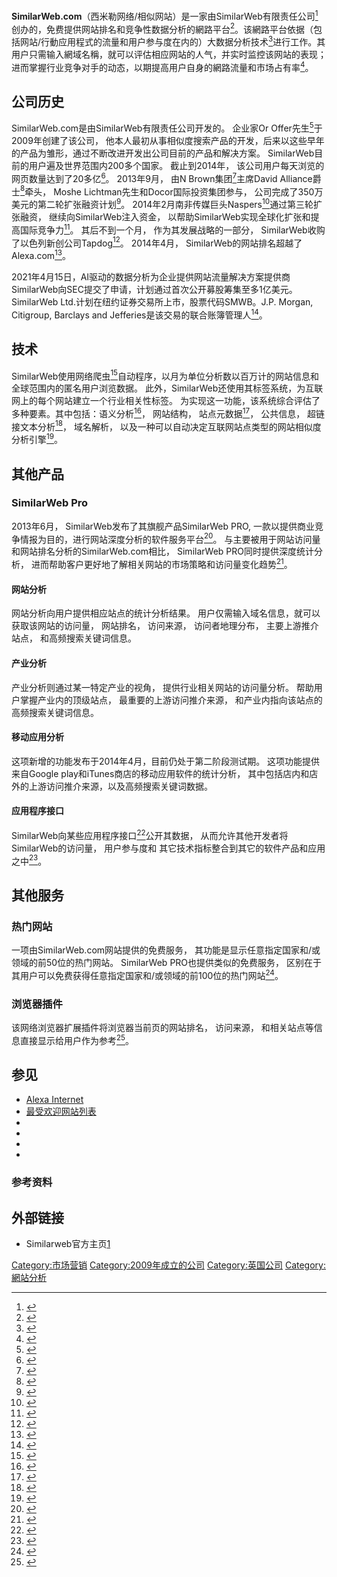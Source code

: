 {{Multiple issues|
{{newsrelease|time=2019-08-23}}
{{Refimprove|time=2022-02-17T02:01:07+00:00}}
}}
{{Infobox dot-com company
| company_name     = SimilarWeb
| company_logo     = SimilarWeb-top-bar-new-logo.png
| company_type     = [[有限责任公司|有限责任公司]]
| traded_as        = 
| foundation       = 
| dissolved        =
| location         = [[伦敦|伦敦]], [[英国|英国]]
| locations        = 
| incorporated     =
| area_served      = 全球
| founder          = Or Offer<ref>{{cite web|title=Or Offer-Person Overview|url=http://www.crunchbase.com/person/or-offer|accessdate=18 August 2014|publisher=CrunchBase|archive-date=2014-12-27|archive-url=https://web.archive.org/web/20141227112829/http://www.crunchbase.com/person/or-offer|dead-url=no}}</ref>, Nir Cohen
| chairman         = 
| chairperson      = 
| president        = 
| CEO              = Or Offer<ref>{{cite web|title=Or Offer interview on Startup Camel|url=http://startupcamel.com/ep-28-offer-similarweb|accessdate=2014-08-18|publisher=Sturtup Camel|deadurl=yes|archiveurl=https://web.archive.org/web/20140906050615/http://startupcamel.com/ep-28-offer-similarweb/|archivedate=2014-09-06}}</ref>
| MD               = 
| GM               = 
| key_people       = 
| industry         = [[网站分析|网站分析]] 和 [[竞争情报|竞争情报]]
| products         = SimilarWeb.com, SimilarWeb PRO, SimilarWeb Top Sites, SimilarWeb API, SimilarWeb Browser Add-on
| services         = 市场研究和竞争情报的数字化洞悉 
| revenue          = 
| operating_income = 
| net_income       = 
| assets           = 
| equity           = 
| owner            = 
| num_employees    = 
| parent           = 
| divisions        = 
| subsid           = 
| url              = 
| programming_language = 
| ipv6             =
| alexa            = 
| website_type     =
| advertising      = 
| registration     = 
| num_users        = 
| language         = 
| launch_date      = 2009
| current_status   = 在线
| screenshot       = 
| collapsible      = 
| collapsetext     = 
| caption          = 
| footnotes        = 
| intl             =
}}

{{Infobox website
| name            = SwimlarWeb.com
| url              = {{URL|https://www.similarweb.com/|SimilarWeb.com}}
| content_license =  
| type            = [[网站分析|网站分析]]
| alexa           = {{Steady}} 1279 ({{as of|2014|8|3|alt= 2014年八月}})<ref>{{cite web |url= http://www.alexa.com/siteinfo/similarweb.com |title= SimilarWeb.com Site Info |publisher= [[Alexa_Internet|Alexa Internet]] |accessdate= August 3, 2014 |archive-date= 2016-04-02 |archive-url= https://web.archive.org/web/20160402194255/http://www.alexa.com/siteinfo/similarweb.com |dead-url= no }}</ref><!--Updated monthly by OKBot.-->
|language         = 英语
| programming_language = [[Apache_Hadoop|Apache Hadoop]]
| registration    = 可选 
| launch_date     = 2013年1月<ref>{{cite web|last=Buchuk|first=Daniel|title=Introducing SimilarWeb!|url=http://blog.similarweb.com/introducing-similarweb|accessdate=7 February 2014|archive-url=https://web.archive.org/web/20151003053816/http://blog.similarweb.com/introducing-similarweb/|archive-date=2015-10-03|dead-url=yes}}</ref>
| current_status  = 活跃
}}

'''SimilarWeb.com'''（西米勒网络/相似网站）是一家由SimilarWeb有限责任公司<ref>{{cite web|title=Techcrunch.com-SimilarWeb-company-information-page|url=http://www.crunchbase.com/organization/similarweb|accessdate=3 August 2014|archive-date=2015-02-04|archive-url=https://web.archive.org/web/20150204032414/http://www.crunchbase.com/organization/similarweb|dead-url=no}}</ref>创办的，免费提供网站排名和竞争性数据分析的網路平台<ref>{{cite web|last=Ginny|first=Marvin|title=SimilarWeb Competitive Analysis Tool Shows Traffic Insights By Source; Launching Pro Service|url=http://marketingland.com/similarweb-competitive-analysis-tool-shows-traffic-insights-by-source-launching-pro-service-38607|publisher=Marketing Land|accessdate=2014-08-18|archive-date=2014-09-20|archive-url=https://web.archive.org/web/20140920100928/http://marketingland.com/similarweb-competitive-analysis-tool-shows-traffic-insights-by-source-launching-pro-service-38607|dead-url=no}}</ref>。该網路平台依据（包括网站/行動应用程式的流量和用户参与度在内的）大数据分析技术<ref name="Big Data">{{cite web|title=Big Data|url=https://en.wikipedia.org/wiki/Big_data|website=wikipedia.org|accessdate=3 August 2014|archive-date=2014-08-20|archive-url=https://web.archive.org/web/20140820122956/https://en.wikipedia.org/wiki/Big_data|dead-url=no}}</ref>进行工作。其用户只需输入網域名稱，就可以评估相应网站的人气，并实时监控该网站的表现；进而掌握行业竞争对手的动态，以期提高用户自身的網路流量和市场占有率<ref>{{cite web|title=SimilarWeb looks to topple Alexa with a fresh take on website ranking|url=http://thenextweb.com/apps/2013/01/21/similarweb-looks-to-topple-alexa-with-a-fresh-take-on-website-ranking/|accessdate=18 August 2014|publisher=The Next Web (TNW)|archive-date=2015-02-08|archive-url=https://web.archive.org/web/20150208100857/http://thenextweb.com/apps/2013/01/21/similarweb-looks-to-topple-alexa-with-a-fresh-take-on-website-ranking/|dead-url=no}}</ref>。

== 公司历史 ==
SimilarWeb.com是由SimilarWeb有限责任公司开发的。 企业家Or Offer先生<ref>{{cite web|title=Would-be-alexa-killer-similarweb-raises-an-additional-3-5-million|url=http://techcrunch.com/2013/09/24/would-be-alexa-killer-similarweb-raises-an-additional-3-5-million|accessdate=3 August 2014|archive-date=2016-04-16|archive-url=https://web.archive.org/web/20160416051405/http://techcrunch.com/2013/09/24/would-be-alexa-killer-similarweb-raises-an-additional-3-5-million/|dead-url=no}}</ref>于2009年创建了该公司， 他本人最初从事相似度搜索产品的开发，后来以这些早年的产品为雏形，通过不断改进开发出公司目前的产品和解决方案。 SimilarWeb目前的用户遍及世界范围内200多个国家。 截止到2014年， 该公司用户每天浏览的网页数量达到了20多亿<ref>{{cite web|title=SimilarWeb-Methodology|url=http://www.similarweb.com/downloads/our-data-methodology.pdf|accessdate=3 August 2014|deadurl=yes|archiveurl=https://web.archive.org/web/20150315214447/http://www.similarweb.com/downloads/our-data-methodology.pdf|archivedate=2015年3月15日}}</ref>。 2013年9月， 由N Brown集团<ref>{{cite web|title=N Brown Group|url=http://www.bloomberg.com/quote/BWNG:LN|accessdate=18 August 2014|publisher=Bloomberg|archive-date=2014-08-19|archive-url=https://web.archive.org/web/20140819085632/http://www.bloomberg.com/quote/BWNG:LN|dead-url=no}}</ref>主席David Alliance爵士<ref>{{cite web|title=Lord David Alliance|url=http://www.independent.co.uk/sport/maestro-of-mailorder-sir-david-alliance-1443253.html|accessdate=18 August 2014|publisher=Independent|archive-date=2014-08-19|archive-url=https://web.archive.org/web/20140819092806/http://www.independent.co.uk/sport/maestro-of-mailorder-sir-david-alliance-1443253.html|dead-url=no}}</ref>牵头， Moshe Lichtman先生和Docor国际投资集团参与， 公司完成了350万美元的第二轮扩张融资计划<ref>{{cite web|title=SimilarWeb raises $3.5M, goes Live with SimilarWeb Pro|url=http://www.geektime.com/2013/09/24/similargroup-raises-3-5m-goes-live-with-similarweb-pro|accessdate=18 August 2014|publisher=Geektime|archive-date=2014-08-19|archive-url=https://web.archive.org/web/20140819165708/http://www.geektime.com/2013/09/24/similargroup-raises-3-5m-goes-live-with-similarweb-pro/|dead-url=no}}</ref>。 2014年2月南非传媒巨头Naspers<ref>{{cite web|title=Naspers|url=http://www.forbes.com/companies/naspers|accessdate=18 August 2014|publisher=Forbes|archive-date=2014-08-31|archive-url=https://web.archive.org/web/20140831143824/http://www.forbes.com/companies/naspers/|dead-url=no}}</ref>通过第三轮扩张融资， 继续向SimilarWeb注入资金， 以帮助SimilarWeb实现全球化扩张和提高国际竞争力<ref>{{cite web|title=SimilarWeb raises tens of millions dollars|url=http://www.globes.co.il/en/article-similarweb-raises-several-million-dollars-1000919683|accessdate=18 August 2014|publisher=Globes|archive-date=2014-10-17|archive-url=https://web.archive.org/web/20141017194724/http://www.globes.co.il/en/article-similarweb-raises-several-million-dollars-1000919683|dead-url=no}}</ref>。 其后不到一个月， 作为其发展战略的一部分， SimilarWeb收购了以色列新创公司Tapdog<ref>{{cite web|title=SimilarWeb acquires Tapdog, an Israeli insight-based competitive intelligence engine|url=http://www.geektime.com/2014/03/20/similarweb-acquires-tapdog-an-israeli-insight-based-competitive-intelligence-engine|accessdate=18 August 2014|publisher=Geektime|archive-date=2014-08-19|archive-url=https://web.archive.org/web/20140819163054/http://www.geektime.com/2014/03/20/similarweb-acquires-tapdog-an-israeli-insight-based-competitive-intelligence-engine/|dead-url=no}}</ref>。 2014年4月， SimilarWeb的网站排名超越了Alexa.com<ref>{{cite web|title=Alexa-ranking-of-similarweb|url=http://www.alexa.com/siteinfo/similarweb.com|accessdate=3 August 2014|archive-date=2016-04-02|archive-url=https://web.archive.org/web/20160402194255/http://www.alexa.com/siteinfo/similarweb.com|dead-url=no}}</ref>。

2021年4月15日，AI驱动的数据分析为企业提供网站流量解决方案提供商SimilarWeb向SEC提交了申请，计划通过首次公开募股筹集至多1亿美元。SimilarWeb Ltd.计划在纽约证券交易所上市，股票代码SMWB。J.P. Morgan, Citigroup, Barclays and Jefferies是该交易的联合账簿管理人<ref>{{cite web |url=https://www.mg21.com/smwb.html |title=以色列网站分析提供商：SimilarWeb Ltd.(SMWB) |publisher=美股之家 |date=2021-04-16 |access-date=2021-04-16 |archive-date=2021-04-22 |archive-url=https://web.archive.org/web/20210422084741/https://www.mg21.com/smwb.html }}</ref>。

== 技术 == 
SimilarWeb使用网络爬虫<ref name="Web crawler">{{cite web|title=Web crawler|url=https://en.wikipedia.org/wiki/Web_crawler|website=wikipedia.org|accessdate=3 August 2014|archive-date=2014-08-21|archive-url=https://web.archive.org/web/20140821162244/http://en.wikipedia.org/wiki/Web_crawler|dead-url=no}}</ref>自动程序，以月为单位分析数以百万计的网站信息和全球范围内的匿名用户浏览数据。 此外，SimilarWeb还使用其标签系统，为互联网上的每个网站建立一个行业相关性标签。 为实现这一功能，该系统综合评估了多种要素。其中包括：语义分析<ref name="Semantic Analysis">{{cite web|title=Semantic Analysis|url=https://en.wikipedia.org/wiki/Semantic_analysis_(machine_learning)|website=wikipedia.org|accessdate=3 August 2014|archive-date=2014-04-01|archive-url=https://web.archive.org/web/20140401050741/http://en.wikipedia.org/wiki/Semantic_analysis_(machine_learning)|dead-url=no}}</ref>， 网站结构， 站点元数据<ref name=Metadata>{{cite web|title=Metadata|url=https://en.wikipedia.org/wiki/Metadata|website=wikipedia.org|accessdate=3 August 2014|archive-date=2014-08-21|archive-url=https://web.archive.org/web/20140821025244/http://en.wikipedia.org/wiki/Metadata|dead-url=no}}</ref>， 公共信息， 超链接文本分析<ref name="Anchor text">{{cite web|title=Anchor text|url=https://en.wikipedia.org/wiki/Anchor_text|website=wikipedia.org|accessdate=3 August 2014|archive-date=2014-08-12|archive-url=https://web.archive.org/web/20140812175441/http://en.wikipedia.org/wiki/Anchor_text|dead-url=no}}</ref>， 域名解析， 以及一种可以自动决定互联网站点类型的网站相似度分析引擎<ref>{{cite web|title=Technology|url=http://www.similargroup.com/technology-2/|accessdate=7 February 2014|archive-date=2014-09-10|archive-url=https://web.archive.org/web/20140910024724/http://www.similargroup.com/technology-2/|dead-url=no}}</ref>。

== 其他产品 == 

=== SimilarWeb Pro === 
2013年6月， SimilarWeb发布了其旗舰产品SimilarWeb PRO, 一款以提供商业竞争情报为目的，进行网站深度分析的软件服务平台<ref name=SaaS>{{cite web|title=SaaS|url=https://en.wikipedia.org/wiki/SaaS|website=wikipedia.org|accessdate=3 August 2014|archive-date=2014-11-02|archive-url=https://web.archive.org/web/20141102074520/http://en.wikipedia.org/wiki/SaaS|dead-url=no}}</ref>。 与主要被用于网站访问量和网站排名分析的SimilarWeb.com相比， SimilarWeb PRO同时提供深度统计分析， 进而帮助客户更好地了解相关网站的市场策略和访问量变化趋势<ref>{{cite web|last=Chaffrey|first=Dave|title=A new online competitive intelligence tool|url=http://www.smartinsights.com/marketplace-analysis/competitor-analysis/a-new-online-competitive-intelligence-tool/|accessdate=7 February 2014|archive-date=2016-04-12|archive-url=https://web.archive.org/web/20160412154843/http://www.smartinsights.com/marketplace-analysis/competitor-analysis/a-new-online-competitive-intelligence-tool/|dead-url=no}}</ref>。

==== 网站分析 ====
网站分析向用户提供相应站点的统计分析结果。 用户仅需输入域名信息，就可以获取该网站的访问量， 网站排名， 访问来源， 访问者地理分布， 主要上游推介站点， 和高频搜索关键词信息。

==== 产业分析 ====
产业分析则通过某一特定产业的视角， 提供行业相关网站的访问量分析。 帮助用户掌握产业内的顶级站点， 最重要的上游访问推介来源， 和产业内指向该站点的高频搜索关键词信息。
 
==== 移动应用分析 ==== 
这项新增的功能发布于2014年4月，目前仍处于第二阶段测试期。 这项功能提供来自Google play和iTunes商店的移动应用软件的统计分析， 其中包括店内和店外的上游访问推介来源，以及高频搜索关键词数据。

==== 应用程序接口 ====
SimilarWeb向某些应用程序接口<ref name=API>{{cite web|title=API|url=https://en.wikipedia.org/wiki/API|website=wikipedia.org|accessdate=3 August 2014|archive-date=2014-08-18|archive-url=https://web.archive.org/web/20140818100753/http://en.wikipedia.org/wiki/API|dead-url=no}}</ref>公开其数据， 从而允许其他开发者将SimilarWeb的访问量， 用户参与度和 其它技术指标整合到其它的软件产品和应用之中<ref>{{cite web|title=SimilarWeb API|url=https://developer.similarweb.com|accessdate=7 February 2014|archive-date=2018-05-25|archive-url=https://web.archive.org/web/20180525160105/https://developer.similarweb.com/|dead-url=no}}</ref>。

== 其他服务 ==

=== 热门网站 ===
一项由SimilarWeb.com网站提供的免费服务， 其功能是显示任意指定国家和/或领域的前50位的热门网站。 SimilarWeb PRO也提供类似的免费服务， 区别在于其用户可以免费获得任意指定国家和/或领域的前100位的热门网站<ref>{{cite web|title=Top 100 Sites - SimilarWeb Website Traffic Rankings|url=http://www.similarweb.com/global|accessdate=7 February 2014|archive-date=2016-06-02|archive-url=https://web.archive.org/web/20160602054329/http://www.similarweb.com/global|dead-url=no}}</ref>。

=== 浏览器插件 === 
该网络浏览器扩展插件将浏览器当前页的网站排名， 访问来源， 和相关站点等信息直接显示给用户作为参考<ref>{{cite web|title=Instant Website Analytics View|url=http://www.similarweb.com/addon|accessdate=7 February 2014|archive-date=2014-05-24|archive-url=https://web.archive.org/web/20140524012932/http://www.similarweb.com/addon|dead-url=no}}</ref>。

== 参见 ==
* [[Alexa_Internet|Alexa Internet]]
* [[最受欢迎网站列表|最受欢迎网站列表]]
* {{cite web|title=comScore|url=https://en.wikipedia.org/wiki/ComScore|accessdate=2014-08-18|archive-date=2014-08-17|archive-url=https://web.archive.org/web/20140817114651/http://en.wikipedia.org/wiki/ComScore|dead-url=no}}
* {{cite web|title=Naspers|url=https://en.wikipedia.org/wiki/Naspers|accessdate=2014-08-18|archive-date=2014-05-25|archive-url=https://web.archive.org/web/20140525205255/http://en.wikipedia.org/wiki/Naspers|dead-url=no}}
* {{cite web|title=Compete.com|url=https://en.wikipedia.org/wiki/Compete.com|accessdate=2014-08-18|archive-date=2014-08-21|archive-url=https://web.archive.org/web/20140821002218/http://en.wikipedia.org/wiki/Compete.com|dead-url=no}}
* {{cite web|title=Quantcast|url=https://en.wikipedia.org/wiki/Quantcast|accessdate=2014-08-18|archive-date=2014-08-21|archive-url=https://web.archive.org/web/20140821002943/http://en.wikipedia.org/wiki/Quantcast|dead-url=no}}

=== 参考资料 ===
<!--- See http://en.wikipedia.org/wiki/Wikipedia:Footnotes on how to create references using<ref></ref> tags, these references will then appear here automatically -->
{{Reflist}}

== 外部链接 ==
* Similarweb官方主页[http://www.similarweb.com/]{{Wayback|url=http://www.similarweb.com/ |date=20140819003431 }} 


<!--- 分类 --->
[[Category:市场营销|Category:市场营销]]
[[Category:2009年成立的公司|Category:2009年成立的公司]]
[[Category:英国公司|Category:英国公司]]
[[Category:網站分析|Category:網站分析]]